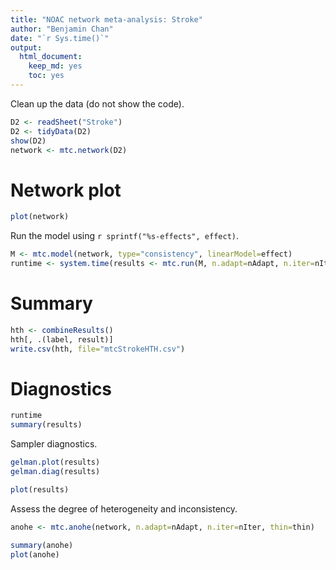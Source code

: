 ```yaml
---
title: "NOAC network meta-analysis: Stroke"
author: "Benjamin Chan"
date: "`r Sys.time()`"
output: 
  html_document: 
    keep_md: yes
    toc: yes
---
```



Clean up the data (do not show the code).

```r
D2 <- readSheet("Stroke")
D2 <- tidyData(D2)
show(D2)
network <- mtc.network(D2)
```

# Network plot

```r
plot(network)
```

Run the model using `r sprintf("%s-effects", effect)`.

```r
M <- mtc.model(network, type="consistency", linearModel=effect)
runtime <- system.time(results <- mtc.run(M, n.adapt=nAdapt, n.iter=nIter, thin=thin))
```

# Summary

```r
hth <- combineResults()
hth[, .(label, result)]
write.csv(hth, file="mtcStrokeHTH.csv")
```

# Diagnostics

```r
runtime
summary(results)
```

Sampler diagnostics.

```r
gelman.plot(results)
gelman.diag(results)
```

```r
plot(results)
```

Assess the degree of heterogeneity and inconsistency.

```r
anohe <- mtc.anohe(network, n.adapt=nAdapt, n.iter=nIter, thin=thin)
```

```r
summary(anohe)
plot(anohe)
```
